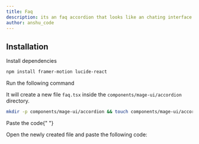 ```yaml
---
title: Faq
description: its an faq accordion that looks like an chating interface with smooth animations
author: anshu_code
---
```


<ComponentPreview name="accordion-faq--docs" />

## Installation

<Steps>
<Step>Install dependencies</Step>

```bash
npm install framer-motion lucide-react
```

<Step>Run the following command</Step>

It will create a new file `faq.tsx` inside the `components/mage-ui/accordion` directory.

```bash
mkdir -p components/mage-ui/accordion && touch components/mage-ui/accordion/faq.tsx
```

<Step>Paste the code</Step>{" "}

Open the newly created file and paste the following code:

```jsx file=<rootDir>/mage-ui/accordion/faq.tsx

```

</Steps>
